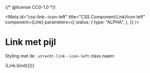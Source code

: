 {/* @license CC0-1.0 */}


<Meta
  id="css-link--icon-left"
  title="CSS Component/Link/Icon left"
  component={Link}
  parameters={{
    status: {
      type: "ALPHA",
    },
  }}
/>

# Link met pijl

Styling met de `.utrecht-link--icon-left` class naam:

<Canvas>
  <Story
    name="Icon left"
    args={{
      iconleft: true,
      textContent: "Voorbeeld van een link",
    }}
  >
    {Link.bind({})}
  </Story>
</Canvas>
